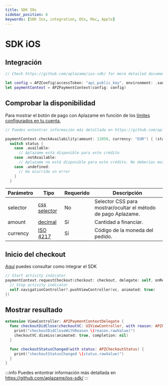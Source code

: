 ```yaml
---
title: SDK IOs
sidebar_position: 6
keywords: [SDK Ios, integration, OSx, Mac, Apple]
---
```


# SDK iOS

## Integración

```swift
// Check https://github.com/aplazame/ios-sdk/ for more detailed documentation

let config = APZConfig(accessToken: "api_public_key", environment: .sandbox)
let paymentContext = APZPaymentContext(config: config)
```


## Comprobar la disponibilidad

Para mostrar el botón de pago con Aplazame en función de los [límites configurados en tu cuenta](https://ayuda.aplazame.com/hc/es-es/articles/360014973600--C%C3%B3mo-configurar-el-widget-de-Aplazame-en-tu-tienda-),


```swift
// Puedes entontrar información más detallada en https://github.com/aplazame/ios-sdk/

paymentContext.checkAvailability(amount: 12050, currency: "EUR") { (status) in
  switch status {
    case .available:
      // Aplazame está disponible para este crédito
    case .notAvailable:
      // Aplazame no está disponible para este crédito. No deberías mostrar Aplazame como un método de pago disponible
    case .undefined:
      // Ha ocurrido un error
    }
  }
```

|<t id="table.parameter">Parámetro</t> | <t id="table.type">Tipo</t> | <t id="table.required">Requerido</t> | <t id="table.description">Descripción</t>|
|---------|---------|---------|---------|
selector | [css selector](https://developer.mozilla.org/en/docs/Web/Guide/CSS/Getting_started/Selectors) | No | Selector CSS para mostrar/ocultar el método de pago Aplazame.
amount | [decimal](../api-reference#decimals)  | <t id="table.yes">Sí</t> | Cantidad a financiar.
currency | [ISO 4217](https://es.wikipedia.org/wiki/ISO_4217) | <t id="table.yes">Sí</t> | Código de la moneda del pedido.


## Inicio del checkout
[Aquí](#integracion) puedes consultar como integrar el SDK

```swift
// Start activity indicator
paymentContext.requestCheckout(checkout: checkout, delegate: self, onReady: { vc in
  // Stop activity indicator
  self.navigationController?.pushViewController(vc, animated: true)
})
```

## Mostrar resultado

```swift
extension ViewController: APZPaymentContextDelegate {
  func checkoutDidClose(checkoutVC: UIViewController, with reason: APZCheckoutCloseReason) {
    print("checkoutDidCloseWithReason \(reason.rawValue)")
    checkoutVC.dismiss(animated: true, completion: nil)
  }

  func checkoutStatusChanged(with status: APZCheckoutStatus) {
    print("checkoutStatusChanged \(status.rawValue)")
  }
}
```

:::info
Puedes entontrar información más detallada en https://github.com/aplazame/ios-sdk/
:::
